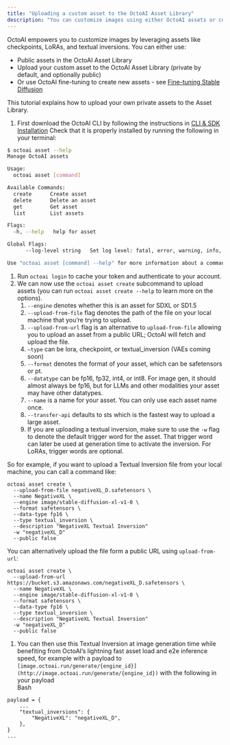 ```yaml
---
title: "Uploading a custom asset to the OctoAI Asset Library"
description: "You can customize images using either OctoAI assets or custom assets from the OctoAI Asset Library"
---
```


OctoAI empowers you to customize images by leveraging assets like checkpoints, LoRAs, and textual inversions. You can either use:

* Public assets in the OctoAI Asset Library
* Upload your custom asset to the OctoAI Asset Library (private by default, and optionally public)
* Or use OctoAI fine-tuning to create new assets - see [Fine-tuning Stable Diffusion](/docs/fine-tuning-stable-diffusion)

This tutorial explains how to upload your own private assets to the Asset Library.

1. First download the OctoAI CLI by following the instructions in [CLI & SDK Installation](/docs/installation-links) Check that it is properly installed by running the following in your terminal:

```bash bash
$ octoai asset --help
Manage OctoAI assets

Usage:
  octoai asset [command]

Available Commands:
  create      Create asset
  delete      Delete an asset
  get         Get asset
  list        List assets

Flags:
  -h, --help   help for asset

Global Flags:
      --log-level string   Set log level: fatal, error, warning, info, debug, trace (default "info")

Use "octoai asset [command] --help" for more information about a command.
```

1. Run `octoai login` to cache your token and authenticate to your account.
2. We can now use the `octoai asset create` subcommand to upload assets (you can run `octoai asset create --help` to learn more on the options).  
   1. `--engine` denotes whether this is an asset for SDXL or SD1.5  
   2. `--upload-from-file` flag denotes the path of the file on your local machine that you’re trying to upload.  
   3. `--upload-from-url` flag is an alternative to `upload-from-file` allowing you to upload an asset from a public URL; OctoAI will fetch and upload the file.  
   4. `—type` can be lora, checkpoint, or textual\_inversion (VAEs coming soon)  
   5. `--format` denotes the format of your asset, which can be safetensors or pt.  
   6. `--datatype` can be fp16, fp32, int4, or int8\. For image gen, it should almost always be fp16, but for LLMs and other modalities your asset may have other datatypes.  
   7. `--name` is a name for your asset. You can only use each asset name once.  
   8. `--transfer-api` defaults to sts which is the fastest way to upload a large asset.  
   9. If you are uploading a textual inversion, make sure to use the `-w` flag to denote the default trigger word for the asset. That trigger word can later be used at generation time to activate the inversion. For LoRAs, trigger words are optional.

So for example, if you want to upload a Textual Inversion file from your local machine, you can call a command like:

```
octoai asset create \
  --upload-from-file negativeXL_D.safetensors \
  --name NegativeXL \
  --engine image/stable-diffusion-xl-v1-0 \
  --format safetensors \
  --data-type fp16 \
  --type textual_inversion \
  --description "NegativeXL Textual Inversion"
  -w "negativeXL_D"
  --public false
```

You can alternatively upload the file form a public URL using `upload-from-url`:

```
octoai asset create \
  --upload-from-url https://bucket.s3.amazonaws.com/negativeXL_D.safetensors \
  --name NegativeXL \
  --engine image/stable-diffusion-xl-v1-0 \
  --format safetensors \
  --data-type fp16 \
  --type textual_inversion \
  --description "NegativeXL Textual Inversion"
  -w "negativeXL_D"
  --public false
```

1. You can then use this Textual Inversion at image generation time while benefiting from OctoAI’s lightning fast asset load and e2e inference speed, for example with a payload to `[image.octoai.run/generate/{engine_id}](http://image.octoai.run/generate/{engine_id})` with the following in your payload  
Bash  
```
payload = {  
    ...  
    "textual_inversions": {  
        "NegativeXL": "negativeXL_D",  
    },  
}  
...  
```